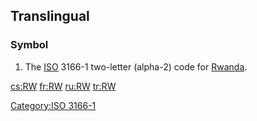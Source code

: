 {{also|.rw}}
==Translingual==

===Symbol===
{{head|mul|symbol}}
# The [[ISO]] 3166-1 two-letter (alpha-2) code for [[Rwanda]].

[[Category:ISO 3166-1]]

[[cs:RW]]
[[fr:RW]]
[[ru:RW]]
[[tr:RW]]